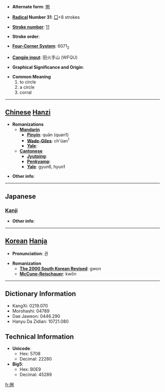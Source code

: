 * '''Alternate form''': [[圏]]

* '''[[Wiktionary:Chinese radical index| Radical]] Number 31''': [[Wiktionary:Chinese radical index 囗|囗]]+8 strokes

* '''[[Wiktionary:Chinese total strokes index|Stroke number]]''': [[Wiktionary:Chinese total strokes index 11|11]]

* '''Stroke order''': 

* '''[[Wiktionary:Chinese four corner index|Four-Corner System]]''': 6071<sub>2</sub>

* '''[[Wiktionary:Chinese Cangjie index|Cangjie input]]''': 田火手山 (WFQU)

* '''Graphical Significance and Origin''': 

* '''Common Meaning'''
*#to circle
*# a circle
*# corral


----

== [[Chinese]] [[Hanzi]] ==

* '''Romanizations'''
** '''[[Mandarin]]'''
*** '''[[Pinyin]]''': quān (quan1)
*** '''[[Wade-Giles]]''': ch'üan<sup>1</sup>
*** '''[[Yale]]''': 
** '''[[Cantonese]]'''
*** '''[[Jyutping]]''':
*** '''[[Penkyamp]]''': 
*** '''[[Yale]]''': gyun6, hyun1

* '''Other info''': 

----

==Japanese==
===[[Kanji]]===
{{kanji|on readings=[[けん]] (ken)
|kun readings=[[かこい]] (kakoi)
}}

* '''Other info''':  

----

== [[Korean]] [[Hanja]] ==

* '''Pronunciation''': 권

* '''Romanization'''
** '''[[The 2000 South Korean Revised Romanization|The 2000 South Korean Revised]]''': gwon
** '''[[McCune-Reischauer]]''': kwŏn

----

== Dictionary Information ==

* KangXi: 0219.070
* Morohashi: 04789
* Dae Jaweon: 0446.290
* Hanyu Da Zidian: 10721.080

== Technical Information ==

* '''Unicode''':
** Hex: 5708
** Decimal: 22280
* '''Big5''':
** Hex: B0E9
** Decimal: 45289

[[fr:圈]]